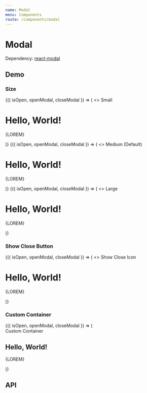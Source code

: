 ```yaml
---
name: Modal
menu: Components
route: /components/modal
---
```




# Modal

Dependency: [react-modal](https://github.com/reactjs/react-modal)

## Demo

### Size

<Playground>
  <Container>
    <ModalDemo>
      {({ isOpen, openModal, closeModal }) => (
        <>
          <Trigger onClick={openModal}>Small</Trigger>
          <Modal size="small" isOpen={isOpen} onRequestClose={closeModal}>
            <h1>Hello, World!</h1>
            <p>{LOREM}</p>
          </Modal>
        </>
      )}
    </ModalDemo>
    <ModalDemo>
      {({ isOpen, openModal, closeModal }) => (
        <>
          <Trigger onClick={openModal}>Medium (Default)</Trigger>
          <Modal size="medium" isOpen={isOpen} onRequestClose={closeModal}>
            <h1>Hello, World!</h1>
            <p>{LOREM}</p>
          </Modal>
        </>
      )}
    </ModalDemo>
    <ModalDemo>
      {({ isOpen, openModal, closeModal }) => (
        <>
          <Trigger onClick={openModal}>Large</Trigger>
          <Modal size="large" isOpen={isOpen} onRequestClose={closeModal}>
            <h1>Hello, World!</h1>
            <p>{LOREM}</p>
          </Modal>
        </>
      )}
    </ModalDemo>
  </Container>
</Playground>

### Show Close Button

<Playground>
  <ModalDemo>
    {({ isOpen, openModal, closeModal }) => (
      <>
        <Trigger onClick={openModal}>Show Close Icon</Trigger>
        <Modal isCloseButtonShown isOpen={isOpen} onRequestClose={closeModal}>
          <h1>Hello, World!</h1>
          <p>{LOREM}</p>
        </Modal>
      </>
    )}
  </ModalDemo>
</Playground>

### Custom Container

<Playground>
  <ModalDemo>
    {({ isOpen, openModal, closeModal }) => (
      <section id="custom-modal-container">
        <Trigger onClick={openModal}>Custom Container</Trigger>
        <Modal
          containerId="custom-modal-container"
          isOpen={isOpen}
          onRequestClose={closeModal}
        >
          <h1>Hello, World!</h1>
          <p>{LOREM}</p>
        </Modal>
      </section>
    )}
  </ModalDemo>
</Playground>

## API

<Props of={Modal} />
